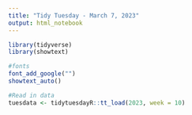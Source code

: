 ```yaml
---
title: "Tidy Tuesday - March 7, 2023"
output: html_notebook
---
```


```r
library(tidyverse)
library(showtext)

#fonts
font_add_google("")
showtext_auto()

#Read in data
tuesdata <- tidytuesdayR::tt_load(2023, week = 10)
```
